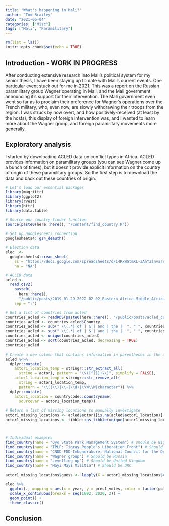 ```yaml
---
title: "What's happening in Mali?"
author: "Tom Brailey"
date: "2021-06-04"
categories: ["Misc"]
tags: ["Mali", "Paramilitary"]
---
```


```r
rm(list = ls())
knitr::opts_chunk$set(echo = TRUE)
```

## Introduction - WORK IN PROGRESS

After conducting extensive research into Mali's political system for my senior thesis, I have been staying up to date with Mali's current events. One particular event stuck out for me in 2021. This was a report on the Russian paramilitary group Wagner operating in Mali, and the Mali government announcing it's support for their intervention. The Mali government even went so far as to proclaim their preference for Wagner's operations over the French military, who, even now, are slowly withdrawing their troops from the region. I was struck by how overt, and how positively-received (at least by the hosts), this display of foreign intervention was, and I wanted to learn more about the Wagner group, and foreign paramilitary movements more generally.

## Exploratory analysis

I started by downloading ACLED data on conflict types in Africa. ACLED provides information on paramilitary groups (you can see Wagner come up a bunch of times), but it doesn't provide explicit information on the country of origin of these paramilitary groups. So the first step is to download the data and back out these countries of origin.

```r

# Let's load our essential packages
library(magrittr)
library(ggplot2)
library(rvest)
library(httr)
library(data.table)

# Source our country-finder function
source(paste0(here::here(), "/content/find_country.R"))

# Set up googlesheets connection
googlesheets4::gs4_deauth()

# Election data
elec  <- 
  googlesheets4::read_sheet(
    ss = "https://docs.google.com/spreadsheets/d/14RxWGtmXL-ZAhYZlnvarn5CBqIp0DcGr7wkbatY8oWs/edit#gid=0", 
    na = "NA")

# ACLED data
acled <- 
  read.csv2(
    paste0(
      here::here(),
      "/public/posts/2019-01-29-2022-02-02-Eastern_Africa-Middle_Africa-Northern_Africa-Southern_Africa-Western_Africa.csv"), 
    sep = ";") 

# Get a list of countries from acled
countries_acled <- readRDS(paste0(here::here(), "/public/posts/acled_countries.rds"))
countries_acled <- countries_acled$Country
countries_acled <- sub(" \\(.*| of | & | and | the |  ", " ", countries_acled)
countries_acled <- sub(" \\(.*| of | & | and | the |  ", " ", countries_acled)
countries_acled <- unique(countries_acled)
countries_acled <- sort(countries_acled, decreasing = TRUE)
countries_acled
```

```r
# Create a new column that contains information in parentheses in the actor1 column
acled %<>% 
  dplyr::mutate(
    actor1_location_temp = stringr::str_extract_all(
      string = actor1, pattern = "\\([^()]+\\)", simplify = FALSE),
    actor1_location_temp = stringr::str_remove_all(
      string = actor1_location_temp, 
      pattern = "\\(|\\)|\\-|\\d+|\\W\\W|character")) %>% 
  dplyr::mutate(
    actor1_location = countrycode::countryname(
      sourcevar = actor1_location_temp))

# Return a list of missing locations to manually investigate
actor1_missing_locations <- acled$actor1[is.na(acled$actor1_location)] 
actor1_missing_locations <- tibble::as_tibble(unique(actor1_missing_locations[actor1_missing_locations != ""]))



# Individual examples
find_country(name = "Oyo State Park Management System") # should be Nigeria
find_country(name = "TPLF: Tigray People's Liberation Front") # Should be Ethiopia
find_country(name = "CNDD-FDD-Imbonerakure: National Council for the Defence of Democracy (Imbonerakure Faction)") # Should be Burundi
find_country(name = "Wagner group") # Should be Russia
find_country(name = "Levelling up") # Should be United Kingdom
find_country(name = "Mayi Mayi Militia") # Should be DRC

actor1_missing_locations$guess <- lapply(X = actor1_missing_locations$value, FUN = find_country)
```


```r
elec %>% 
  ggplot(., mapping = aes(x = year, y = pres1_votes, color = factor(poll))) +
  scale_x_continuous(breaks = seq(1992, 2020, 2)) + 
  geom_point() + 
  theme_classic()
```

## Conclusion